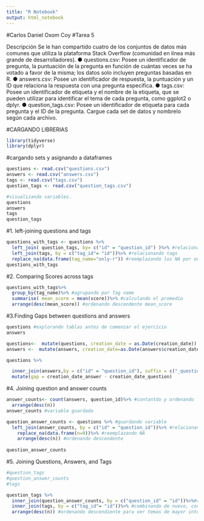```yaml
---
title: "R Notebook"
output: html_notebook
---
```

#Carlos Daniel Oxom Coy
#Tarea 5


Descripción
Se le han compartido cuatro de los conjuntos de datos más comunes que utiliza la plataforma
Stack Overflow (comunidad en línea más grande de desarrolladores).
● questions.csv: Posee un identificador de pregunta, la puntuación de la pregunta en
función de cuántas veces se ha votado a favor de la misma; los datos solo incluyen
preguntas basadas en R.
● answers.csv: Posee un identificador de respuesta, la puntuación y un ID que relaciona la
respuesta con una pregunta específica.
● tags.csv: Posee un identificador de etiqueta y el nombre de la etiqueta, que se pueden
utilizar para identificar el tema de cada pregunta, como ggplot2 o dplyr.
● question_tags.csv: Posee un identificador de etiqueta para cada pregunta y el ID de la
pregunta.
Cargue cada set de datos y nombrelo según cada archivo.

#CARGANDO LIBRERIAS

```r
library(tidyverse)
library(dplyr)
```

#cargando sets y asignando a dataframes

```r

questions <- read.csv("questions.csv")
answers <- read.csv("answers.csv")
tags <- read.csv("tags.csv")
question_tags <- read.csv("question_tags.csv")

#visualizando variables. 
questions
answers
tags
question_tags

```
#1. left-joining questions and tags


```r
questions_with_tags <- questions %>%  
  left_join( question_tags, by= c("id" = "question_id") )%>% #relacionando questions y question_tags
  left_join(tags, by = c("tag_id"= "id"))%>% #relacionando tags
  replace_na(data.frame(tag_name="only-r")) #reemplazando los NA por only_r
questions_with_tags
```
#2. Comparing Scores across tags


```r
questions_with_tags%>% 
  group_by(tag_name)%>% #agrupando por Tag name
  summarise( mean_score = mean(score))%>% #calculando el promedio
  arrange(desc(mean_score)) #ordenando descendente mean_score
```
#3.Finding Gaps between questions and answers

```r
questions #explorando tablas antes de comenzar el ejercicio
answers

questions<-  mutate(questions, creation_date = as.Date(creation_date)) #convirtiendo las columnas de fecha en date, desde Char
answers <-  mutate(answers, creation_date=as.Date(answers$creation_date)) #convirtiendo las columnas de fecha en date, desde Char

questions %>%

  inner_join(answers,by = c("id" = "question_id"), suffix = c("_question", "_answer"))%>% #agregrando la columna gap, diferencia de fechas
  mutate(gap = creation_date_answer - creation_date_question)
```

#4. Joining question and answer counts
```r
answer_counts<- count(answers, question_id)%>% #contantdo y ordenando 
  arrange(desc(n))
answer_counts #variable guardada

question_answer_counts <- questions %>% #guardando variable
  left_join(answer_counts, by = c("id" = "question_id"))%>% #relacionando questions con answer counts
    replace_na(data.frame(n=0))%>% #reemplazando NA
    arrange(desc(n)) #ordenando descendente
  
question_answer_counts
```
#5. Joining Questions, Answers, and Tags
```r
#question_tags
#question_answer_counts
#tags

question_tags %>% 
  inner_join(question_answer_counts, by = c("question_id" = "id"))%>%#combinando con question answer counts 
  inner_join(tags, by = c("tag_id"= "id"))%>% #combinando de nuevo, con tags
  arrange(desc(n)) #ordenando descendiente para ver temas de mayor interes


```

